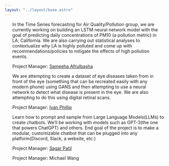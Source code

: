 ```yaml
---
layout: "../layout/base.astro"
---
```



<ContentSection title="Research Projects">
<ul>

<Item title='Time Series Forecasting for Air Pollution'>
In the Time Series forecasting for Air Quality/Pollution group, we are currently working on building an LSTM neural network model with the goal of predicting daily concentrations of PM10 (a pollution metric) in LA, California. We are also carrying out statistical analyses to contextualize why LA is highly polluted and come up with recommendations/policies to mitigate the effects of high pollution events.

Project Manager: [Sameeha Afrulbasha](https://linkedin.com/in/sameeha-afrulbasha/)

</Item>
<Item title='Eye disease detection'>
We are attempting to create a dataset of eye diseases taken from in front of the eye (something that can be recreated easily with any modern phone) using GANS and then attempting to use a neural network to detect what disease is present in the eye. We are also attempting to do this using digital retinal scans.

Project Manager: [Ivan Phillip](https://www.linkedin.com/in/ivan-philip-51380b250/)
</Item>

<Item title='Chatbots'>
Learn how to prompt and sample from Large Language Models(LLMs) to create chatbots. We’ll be working with models such as GPT-3(the one that powers ChatGPT) and others. End goal of the project is to make a modular, customizable chatbot that can be plugged into any platform(Discord, Slack, a website, etc.)

Project Manager: [Sagar Patil](https://www.linkedin.com/in/patilsr/)

</Item>


<Item title='Lightning Wildfire Lab'>
Project Manager: Michael Wang
</Item>

</ul>
</ContentSection>
